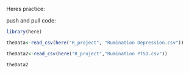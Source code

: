 Heres practice:

push and pull code:

```r
library(here)
```

```r
theData<-read_csv(here("R_project", "Rumination Depression.csv"))
```


```r
theData2<-read_csv(here("R_project","Rumination PTSD.csv"))

theData2

```


